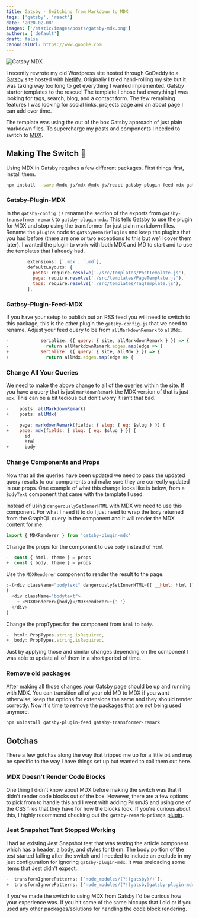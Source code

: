 ```yaml
---
title: Gatsby - Switching from Markdown to MDX
tags: ['gatsby', 'react']
date: '2020-02-08'
images: ['/static/images/posts/gatsby-mdx.png']
authors: ['default']
draft: false
canonicalUrl: https://www.google.com
---
```


<Image
  className="w-full rounded-xl"
  alt="Gatsby MDX"
  src="/static/images/posts/gatsby-mdx.png"
  layout="responsive"
  width={450}
  height={250}
/>

I recently rewrote my old Wordpress site hosted through GoDaddy to a [Gatsby](https://www.gatsbyjs.org/) site hosted
with [Netlify](https://www.netlify.com/). Originally I tried hand-rolling my site but it was taking way too long to get everything I wanted
implemented. Gatsby starter templates to the rescue! The template I chose had everything I was looking for
tags, search, blog, and a contact form. The few remaining features I was looking for social links,
projects page and an about page I can add over time.

The template was using the out of the box Gatsby approach of just plain markdown files. To supercharge my posts and
components I needed to switch to [MDX](https://github.com/mdx-js/mdx).

## Making The Switch 🎉

Using MDX in Gatsby requires a few different packages. First things first, install them.

```bash
npm install --save @mdx-js/mdx @mdx-js/react gatsby-plugin-feed-mdx gatsby-plugin-mdx
```

### Gatsby-Plugin-MDX

In the `gatsby-config.js` rename the section of the exports from `gatsby-transofrmer-remark` to `gatsby-plugin-mdx`. This tells Gatsby
to use the plugin for MDX and stop using the transformer for just plain markdown files. Rename the `plugins` node to `gatsbyRemarkPlugins`
and keep the plugins that you had before (there are one or two exceptions to this but we'll cover them later). I wanted the plugin
to work with both MDX and MD to start and to use the templates that I already had.

```js
        extensions: [`.mdx`, `.md`],
        defaultLayouts: {
          posts: require.resolve('./src/templates/PostTemplate.js'),
          page: require.resolve('./src/templates/PageTemplate.js'),
          tags: require.resolve('./src/templates/TagTemplate.js'),
        },
```

### Gatbsy-Plugin-Feed-MDX

If you have your setup to publish out an RSS feed you will need to switch to this package, this is the other plugin the
`gatsby-config.js` that we need to rename. Adjust your feed query to be from `allMarkdownRemark` to `allMdx`.

```js
-            serialize: ({ query: { site, allMarkdownRemark } }) => {
-              return allMarkdownRemark.edges.map(edge => {
+            serialize: ({ query: { site, allMdx } }) => {
+              return allMdx.edges.map(edge => {
```

### Change All Your Queries

We need to make the above change to all of the queries within the site. If you have a query that is just `markdownRemark` the MDX
version of that is just `mdx`. This can be a bit tedious but don't worry it isn't that bad.

```js
-    posts: allMarkdownRemark(
+    posts: allMdx(
```

```js
-    page: markdownRemark(fields: { slug: { eq: $slug } }) {
+    page: mdx(fields: { slug: { eq: $slug } }) {
       id
-      html
+      body
```

### Change Components and Props

Now that all the queries have been updated we need to pass the updated query results to our components and make sure they are
correctly updated in our props. One example of what this change looks like is below, from a `BodyText` component that came with
the template I used.

Instead of using `dangerouslySetInnerHTML` with MDX we need to use this component. For what I need it to do I just need to wrap the
`body` returned from the GraphQL query in the component and it will render the MDX content for me.

```js
import { MDXRenderer } from 'gatsby-plugin-mdx'
```

Change the props for the component to use `body` instead of `html`

```js
-  const { html, theme } = props
+  const { body, theme } = props
```

Use the `MDXRenderer` component to render the result to the page.

```js
;-(<div className="bodytext" dangerouslySetInnerHTML={{ __html: html }} />) +
(
  <div className="bodytext">
    + <MDXRenderer>{body}</MDXRenderer>+{' '}
  </div>
)
```

Change the propTypes for the component from `html` to `body`.

```js
-  html: PropTypes.string.isRequired,
+  body: PropTypes.string.isRequired,
```

Just by applying those and similar changes depending on the component I was able to update all of them in a short period of time.

### Remove old packages

After making all those changes your Gatsby page should be up and running with MDX. You can transition all of your old MD to MDX if you
want otherwise, keep the options for extensions the same and they should render correctly. Now it's time to remove the packages that are
not being used anymore.

```bash
npm uninstall gatsby-plugin-feed gatsby-transformer-remark
```

## Gotchas

There a few gotchas along the way that tripped me up for a little bit and may be specific to the way I have things set up but wanted to
call them out here.

### MDX Doesn't Render Code Blocks

One thing I didn't know about MDX before making the switch was that it didn't render code blocks out of the box. However, there are a
few options to pick from to handle this and I went with adding PrismJS and using one of the CSS files that they have for how the
blocks look. If you're curious about this, I highly recommend checking out the `gatsby-remark-prismjs` [plugin](https://www.gatsbyjs.org/packages/gatsby-remark-prismjs/?=prismjs).

### Jest Snapshot Test Stopped Working

I had an existing Jest Snapshot test that was testing the article component which has a header, a body, and styles for them.
The body portion of the test started failing after the switch and I needed to include an exclude in my jest configuration for ignoring
`gatsby-plugin-mdx`. It was preloading some items that Jest didn't expect.

```js
-  transformIgnorePatterns: [`node_modules/(?!(gatsby)/)`],
+  transformIgnorePatterns: ['node_modules/(?!(gatsby|gatsby-plugin-mdx)/)'],
```

If you've made the switch to using MDX from Gatsby I'd be curious how your experience was. If you hit some of the same hiccups that
I did or if you used any other packages/solutions for handling the code block rendering.
